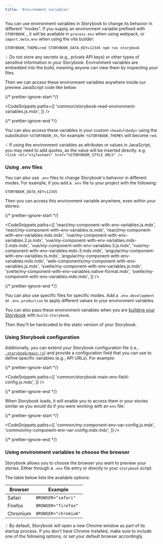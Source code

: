 ```yaml
---
title: 'Environment variables'
---
```


You can use environment variables in Storybook to change its behavior in different “modes”.
If you supply an environment variable prefixed with `STORYBOOK_`, it will be available in `process.env` when using webpack, or `import.meta.env` when using the vite builder:

```shell
STORYBOOK_THEME=red STORYBOOK_DATA_KEY=12345 npm run storybook
```

<div class="aside">

 💡 Do not store any secrets (e.g., private API keys) or other types of sensitive information in your Storybook. Environment variables are embedded into the build, meaning anyone can view them by inspecting your files. 

</div>

Then we can access these environment variables anywhere inside our preview JavaScript code like below:

{/* prettier-ignore-start */}

<CodeSnippets
  paths={[
    'common/storybook-read-environment-variables.js.mdx',
  ]}
/>

{/* prettier-ignore-end */}

You can also access these variables in your custom `<head>`/`<body>` using the substitution `%STORYBOOK_X%`, for example: `%STORYBOOK_THEME%` will become `red`.

<div class="aside">

💡 If using the environment variables as attributes or values in JavaScript, you may need to add quotes, as the value will be inserted directly. e.g. `<link rel="stylesheet" href="%STORYBOOK_STYLE_URL%" />`

</div>

### Using .env files

You can also use `.env` files to change Storybook's behavior in different modes. For example, if you add a `.env` file to your project with the following:

```
STORYBOOK_DATA_KEY=12345
```

Then you can access this environment variable anywhere, even within your stories:

{/* prettier-ignore-start */}

<CodeSnippets
  paths={[
    'react/my-component-with-env-variables.js.mdx',
    'react/my-component-with-env-variables.ts.mdx',
    'react/my-component-with-env-variables.mdx.mdx',
    'vue/my-component-with-env-variables.2.js.mdx',
    'vue/my-component-with-env-variables.mdx-2.mdx.mdx',
    'vue/my-component-with-env-variables.3.js.mdx',
    'vue/my-component-with-env-variables.mdx-3.mdx.mdx',
    'angular/my-component-with-env-variables.ts.mdx',
    'angular/my-component-with-env-variables.mdx.mdx',
    'web-components/my-component-with-env-variables.js.mdx',
    'svelte/my-component-with-env-variables.js.mdx',
    'svelte/my-component-with-env-variables.native-format.mdx',
    'svelte/my-component-with-env-variables.mdx.mdx',
  ]}
/>

{/* prettier-ignore-end */}

<div class="aside">
You can also use specific files for specific modes. Add a <code>.env.development</code> or <code>.env.production</code> to apply different values to your environment variables.
</div>

You can also pass these environment variables when you are [building your Storybook](../sharing/publish-storybook.md) with `build-storybook`.

Then they'll be hardcoded to the static version of your Storybook.


### Using Storybook configuration

Additionally, you can extend your Storybook configuration file (i.e., [`.storybook/main.js`](../configure/overview.md#configure-story-rendering)) and provide a configuration field that you can use to define specific variables (e.g., API URLs). For example:

{/* prettier-ignore-start */}

<CodeSnippets
  paths={[
    'common/storybook-main-env-field-config.js.mdx',
  ]}
/>

{/* prettier-ignore-end */}

When Storybook loads, it will enable you to access them in your stories similar as you would do if you were working with an `env` file:

{/* prettier-ignore-start */}

<CodeSnippets
  paths={[
    'common/my-component-env-var-config.js.mdx',
    'common/my-component-env-var-config.mdx.mdx',
  ]}
/>

{/* prettier-ignore-end */}

### Using environment variables to choose the browser

Storybook allows you to choose the browser you want to preview your stories. Either through a `.env` file entry or directly in your `storybook` script.

The table below lists the available options:

| Browser  | Example              |
| -------- | -------------------- |
| Safari   | `BROWSER="safari"`   |
| Firefox  | `BROWSER="firefox"`  |
| Chromium | `BROWSER="chromium"` |

<div class="aside">
💡 By default, Storybook will open a new Chrome window as part of its startup process. If you don't have Chrome installed, make sure to include one of the following options, or set your default browser accordingly.
</div>